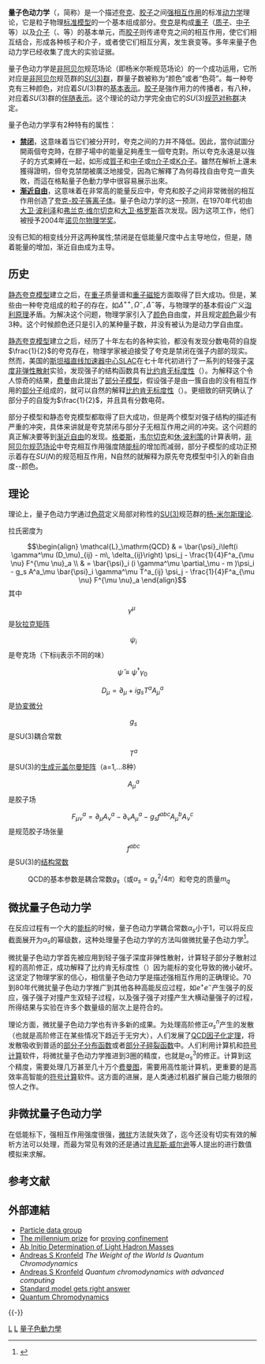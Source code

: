 {{NoteTA
|G1=Physics
}}
{{標準模型}}
'''量子色动力学'''（{{lang-en|Quantum Chromodynamics}}，简称{{lang|en|'''QCD'''}}）是一个描述[[夸克|夸克]]、[[胶子|胶子]]之间[[强相互作用|强相互作用]]的标准[[动力学|动力学]]理论，它是粒子物理[[标准模型|标准模型]]的一个基本组成部分。[[夸克|夸克]]是构成[[重子|重子]]（[[质子|质子]]、[[中子|中子]]等）以及[[介子|介子]]（{{SubatomicParticle|Pion}}、{{SubatomicParticle|Kaon}}等）的基本单元，而[[胶子|胶子]]则传递夸克之间的相互作用，使它们相互结合，形成各种核子和介子，或者使它们相互分离，发生衰变等。多年来量子色动力学已经收集了庞大的实验证据。

量子色动力学是[[规范场论|非阿贝尔]]规范场论（即杨米尔斯规范场论）的一个成功运用，它所对应是[[规范场论|非阿贝尔]]规范群的[[特殊酉群|<math>SU(3)</math>群]]，群量子数被称为“颜色”或者“色荷”。每一种夸克有三种颜色，对应着<math>SU(3)</math>群的[[基本表示|基本表示]]。[[胶子|胶子]]是強作用力的传播者，有八种，对应着<math>SU(3)</math>群的[[伴随表示|伴随表示]]。这个理论的动力学完全由它的<math>SU(3)</math>[[规范对称性|规范对称群]]决定。

量子色动力学享有2种特有的属性：

* '''[[夸克禁闭|禁闭]]'''，这意味着当它们被分开时，夸克之间的力并不降低。因此，當你試圖分開兩個夸克時，在膠子場中的能量足夠產生一個夸克對。所以夸克永遠是以強子的方式束縛在一起，如形成[[質子|質子]]和[[中子|中子]]或[[π介子|π介子]]或[[K介子|K介子]]。雖然在解析上還未獲得證明，但夸克禁閉被廣泛地接受，因為它解釋了為何尋找自由夸克一直失敗，而這在格點量子色動力學中很容易展示出來。
* '''[[渐近自由|渐近自由]]'''，这意味着在非常高的能量反应中，夸克和胶子之间非常微弱的相互作用创造了[[夸克-膠子漿|夸克-胶子等离子体]]。量子色动力学的这一预测，在1970年代初由[[休·波利策|大卫·波利泽]]和[[弗兰克·维尔切克|弗兰克·维尔切克]]和[[大卫·格罗斯|大卫·格罗斯]]首次发现。因为这项工作，他们被授予2004年[[诺贝尔物理学奖|诺贝尔物理学奖]]。

没有已知的相变线分开这两种属性;禁闭是在低能量尺度中占主导地位，但是，随着能量的增加，渐近自由成为主导。

==历史==

[[静态夸克模型|静态夸克模型]]建立之后，在[[重子|重子]]质量谱和[[重子磁矩|重子磁矩]]方面取得了巨大成功。但是，某些由一种夸克组成的粒子的存在，如<math>\Delta^{++},\Omega^-,\Delta^-</math>等，与物理学的基本假设广义[[泡利不相容原理|泡利原理]]矛盾。为解决这个问题，物理学家引入了[[颜色|颜色]]自由度，并且规定[[颜色|颜色]]最少有3种。这个时候颜色还只是引入的某种量子数，并没有被认为是动力学自由度。

[[静态夸克模型|静态夸克模型]]建立之后，经历了十年左右的各种实验，都没有发现分数电荷的自旋<math>\frac{1}{2}</math>的夸克存在，物理学家被迫接受了夸克是禁闭在强子内部的现实。然而，美国的[[斯坦福直线加速器中心|斯坦福直线加速器中心]][[SLAC|SLAC]]在七十年代初进行了一系列的轻强子[[深度非弹性散射|深度非弹性散射]]实验，发现强子的结构函数具有[[比约肯无标度性|比约肯无标度性]]（{{lang|en|Bjorken Scaling}}）。为解释这个令人惊奇的结果，[[费曼|费曼]]由此提出了[[部分子模型|部分子模型]]，假设强子是由一簇自由的没有相互作用的[[部分子|部分子]]组成的，就可以自然的解释[[比约肯无标度性|比约肯无标度性]]（{{lang|en|Bjorken Scaling}}）。更细致的研究确认了部分子的自旋为<math>\frac{1}{2}</math>，并且具有分数电荷。

部分子模型和静态夸克模型都取得了巨大成功，但是两个模型对强子结构的描述有严重的冲突，具体来讲就是夸克禁闭与部分子无相互作用之间的冲突。这个问题的真正解决要等到[[渐近自由|渐近自由]]的发现。[[戴维·格娄斯|格娄斯]]，[[弗朗克·韦尔切克|韦尔切克]]和[[休·波利策|休·波利策]]的计算表明，[[非阿贝尔规范场论|非阿贝尔规范场论]]中夸克相互作用强度随[[能标|能标]]的增加而减弱，部分子模型的成功正预示着存在<math>SU(N)</math>的规范相互作用，N自然的就解释为原先夸克模型中引入的新自由度--颜色。

==理论==
理论上，量子色动力学通过[[色荷|色荷]]定义局部对称性的[[特殊酉群|SU(3)]]规范群的[[杨-米尔斯理论|杨-米尔斯理论]].

拉氏密度为
:<math>
\begin{align}
\mathcal{L}_\mathrm{QCD} 
& = \bar{\psi}_i\left(i \gamma^\mu (D_\mu)_{ij} - m\, \delta_{ij}\right) \psi_j - \frac{1}{4}F^a_{\mu \nu} F^{\mu \nu}_a \\
& = \bar{\psi}_i (i \gamma^\mu \partial_\mu  -  m )\psi_i - g_s A^a_\mu \bar{\psi}_i \gamma^\mu T^a_{ij} \psi_j - \frac{1}{4}F^a_{\mu \nu} F^{\mu \nu}_a 
\end{align}
</math>
其中
:<math> \gamma^\mu \,\!</math>是[[狄拉克矩阵|狄拉克矩阵]]
:<math>\ \psi_i</math>是夸克场（下标ij表示不同的味）
:<math>\bar\psi\equiv\psi^\dagger\gamma_0</math> 
:<math>D_\mu = \partial_\mu + i g_s T^a A^a_\mu</math>是[[协変微分|协変微分]]
:<math>\ g_s </math>是SU(3)耦合常数
:<math>\ T^a </math>是SU(3)的[[生成元|生成元]][[盖尔曼矩阵|盖尔曼矩阵]]（a=1,...8种）
:<math>\ A^a_\mu</math>是胶子场
:<math>F^a_{\mu \nu} = \partial_\mu A^a_{\nu} - \partial_\nu A^a_\mu - g_s f^{abc} A^b_\mu A^c_\nu</math>是规范胶子场张量
:<math>\ f^{abc}</math>是SU(3)的[[结构常数|结构常数]]
:QCD的基本参数是耦合常数<math>g_s </math>（或<math>\alpha_{s} = {g^{2}_{s}}/{4\pi}</math>）和夸克的质量<math>m_q </math>

==微扰量子色动力学==

在反应过程有一个大的[[能标|能标]]的时候，量子色动力学耦合常数<math>\alpha_s</math>小于1，可以将反应截面展开为<math>\alpha_s</math>的幂级数，这种处理量子色动力学的方法叫做微扰量子色动力学<ref>{{cite book
  | last = {{lang|en|Muta}}
  | first = T
  | title = {{lang|en|''FOUNDATIONS OF QUANTUM CHROMODYNAMICS''}}
  | publisher = {{lang|en|World Scientific Publishing Co.}}
  | series = {{lang|en|World Scientific Lecture Notes in Physics - Vol. 78}}
  | year = 2009
  | isbn = 978-981-279-353-9 }}</ref>。

微扰量子色动力学首先被应用到轻子强子深度非弹性散射，计算轻子部分子散射过程的高阶修正，成功解释了比约肯无标度性（{{lang|en|Bjorken Scaling}}）因为能标的变化导致的微小破坏。这坚定了物理学家的信心，相信量子色动力学是描述强相互作用的正确理论。70到80年代微扰量子色动力学推广到其他各种高能反应过程，如<math>e^+e^-</math>产生强子的反应，强子强子对撞产生双轻子过程，以及强子强子对撞产生大横动量强子的过程，所得结果与实验在许多个数量级的层次上是符合的。

理论方面，微扰量子色动力学也有许多新的成果。为处理高阶修正<math>\alpha_s^n</math>产生的发散（也就是高阶修正在某些情况下趋近于无穷大），人们发展了[[QCD因子化定理|QCD因子化定理]]，将发散吸收到普适的[[部分子分布函数|部分子分布函数]]或者[[部分子碎裂函数|部分子碎裂函数]]中。人们利用计算机和[[符号计算|符号计算]]软件，将微扰量子色动力学推进到3圈的精度，也就是<math>\alpha_s^3</math>的修正。计算到这个精度，需要处理几万甚至几十万个[[费曼图|费曼图]]，需要用高性能计算机，更重要的是高效率高智能的[[符号计算|符号计算]]软件。这方面的进展，是人类通过机器扩展自己能力极限的惊人之作。

==非微扰量子色动力学==
{{unsolved|物理學|
*'''量子色動力學'''的非[[微擾理論_(量子力學)|微擾]]方法：在涉及到描述[[原子核|原子核]]的能量尺度範圍，量子色動力學的方程式無法解析，雖然[[格點量子色動力學|格點量子色動力學]]（{{lang|en|lattice QCD}}）貌似可以給出在這極限的解答。那麼，量子色動力學怎樣描述核子與核子內部組構的物理現象呢？
*[[夸克禁閉|夸克禁閉]]：為什麼所有實驗，都只能觀測到從夸克或膠子建成的粒子，像[[介子|介子]]或[[重子|重子]]，而無法觀測到自由存在的夸克或膠子？這現象是怎樣從量子色動力學裏面出現<ref>
{{cite book
 |author=T.-Y. Wu, W.-Y. Pauchy Hwang
 |year=1991
 |title=Relativistic quantum mechanics and quantum fields
 |pages=321
 |publisher=World Scientific
 |isbn=9810206089
}}</ref>？
*夸克物質：量子色動力學預測，在高溫與高密度狀況，會形成[[夸克-膠子漿|夸克-膠子漿]]。請問這物質態的性質為何？}}
在低能标下，强相互作用强度很强，[[微扰|微扰]]方法就失效了，迄今还没有切实有效的解析方法可以处理，而最为常见有效的还是通过[[肯尼斯·威尔逊|肯尼斯·威尔逊]]等人提出的{{link-en|格点场论|Lattice QCD}}进行数值模拟来求解。

== 参考文献 ==
{{reflist}}

== 外部連結 ==
*[http://pdg.lbl.gov/ Particle data group] {{Wayback|url=http://pdg.lbl.gov/ |date=20170907205728 }}
*[http://www.claymath.org/millennium/ The millennium prize] {{Wayback|url=http://www.claymath.org/millennium/ |date=20080108223641 }} for [http://www.claymath.org/millennium/ proving confinement] {{Wayback|url=http://www.claymath.org/millennium/ |date=20080108223641 }}
*[http://www.sciencemag.org/cgi/content/abstract/322/5905/1224 Ab Initio Determination of Light Hadron Masses]
*[http://www.sciencemag.org/cgi/content/summary/322/5905/1198 Andreas S Kronfeld] ''The Weight of the World Is Quantum Chromodynamics''
*[http://www.iop.org/EJ/article/1742-6596/125/1/012067/jpconf8_125_012067.pdf?request-id=f9ccdf0d-ee26-4856-99fb-ce5bfef07c4c Andreas S Kronfeld] ''Quantum chromodynamics with advanced computing''
*[https://web.archive.org/web/20090416132731/http://www.sciencenews.org/view/generic/id/38788/title/Standard_model_gets_right_answer_for_proton,_neutron_masses Standard model gets right answer]
*[http://arxiv.org/abs/hepph/9505231 Quantum Chromodynamics] {{Wayback|url=http://arxiv.org/abs/hepph/9505231 |date=20190701001954 }}

{{-}}
{{量子场论}}

{{Authority control}}
[[Category:粒子物理学|L]]
[[Category:量子场论|L]]
[[Category:量子色動力學|]]